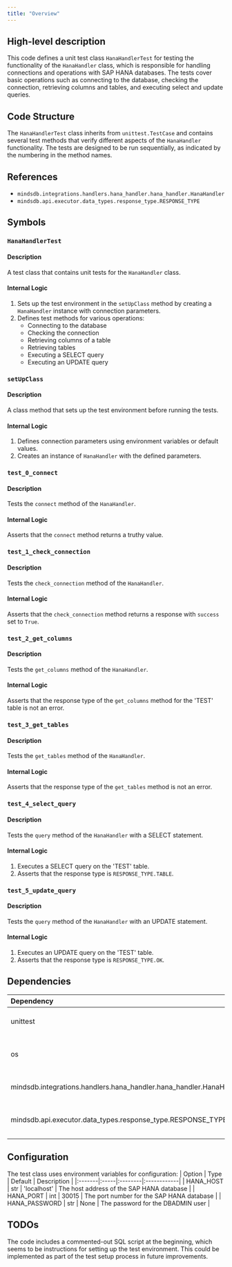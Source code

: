 ```yaml
---
title: "Overview"
---
```


## High-level description
This code defines a unit test class `HanaHandlerTest` for testing the functionality of the `HanaHandler` class, which is responsible for handling connections and operations with SAP HANA databases. The tests cover basic operations such as connecting to the database, checking the connection, retrieving columns and tables, and executing select and update queries.

## Code Structure
The `HanaHandlerTest` class inherits from `unittest.TestCase` and contains several test methods that verify different aspects of the `HanaHandler` functionality. The tests are designed to be run sequentially, as indicated by the numbering in the method names.

## References
- `mindsdb.integrations.handlers.hana_handler.hana_handler.HanaHandler`
- `mindsdb.api.executor.data_types.response_type.RESPONSE_TYPE`

## Symbols

### `HanaHandlerTest`
#### Description
A test class that contains unit tests for the `HanaHandler` class.

#### Internal Logic
1. Sets up the test environment in the `setUpClass` method by creating a `HanaHandler` instance with connection parameters.
2. Defines test methods for various operations:
   - Connecting to the database
   - Checking the connection
   - Retrieving columns of a table
   - Retrieving tables
   - Executing a SELECT query
   - Executing an UPDATE query

### `setUpClass`
#### Description
A class method that sets up the test environment before running the tests.

#### Internal Logic
1. Defines connection parameters using environment variables or default values.
2. Creates an instance of `HanaHandler` with the defined parameters.

### `test_0_connect`
#### Description
Tests the `connect` method of the `HanaHandler`.

#### Internal Logic
Asserts that the `connect` method returns a truthy value.

### `test_1_check_connection`
#### Description
Tests the `check_connection` method of the `HanaHandler`.

#### Internal Logic
Asserts that the `check_connection` method returns a response with `success` set to `True`.

### `test_2_get_columns`
#### Description
Tests the `get_columns` method of the `HanaHandler`.

#### Internal Logic
Asserts that the response type of the `get_columns` method for the 'TEST' table is not an error.

### `test_3_get_tables`
#### Description
Tests the `get_tables` method of the `HanaHandler`.

#### Internal Logic
Asserts that the response type of the `get_tables` method is not an error.

### `test_4_select_query`
#### Description
Tests the `query` method of the `HanaHandler` with a SELECT statement.

#### Internal Logic
1. Executes a SELECT query on the 'TEST' table.
2. Asserts that the response type is `RESPONSE_TYPE.TABLE`.

### `test_5_update_query`
#### Description
Tests the `query` method of the `HanaHandler` with an UPDATE statement.

#### Internal Logic
1. Executes an UPDATE query on the 'TEST' table.
2. Asserts that the response type is `RESPONSE_TYPE.OK`.

## Dependencies
| Dependency | Purpose |
|:-----------|:--------|
| unittest | Provides the testing framework |
| os | Used to access environment variables |
| mindsdb.integrations.handlers.hana_handler.hana_handler.HanaHandler | The main class being tested |
| mindsdb.api.executor.data_types.response_type.RESPONSE_TYPE | Used to check response types |

## Configuration
The test class uses environment variables for configuration:
| Option | Type | Default | Description |
|:-------|:-----|:--------|:------------|
| HANA_HOST | str | 'localhost' | The host address of the SAP HANA database |
| HANA_PORT | int | 30015 | The port number for the SAP HANA database |
| HANA_PASSWORD | str | None | The password for the DBADMIN user |

## TODOs
The code includes a commented-out SQL script at the beginning, which seems to be instructions for setting up the test environment. This could be implemented as part of the test setup process in future improvements.